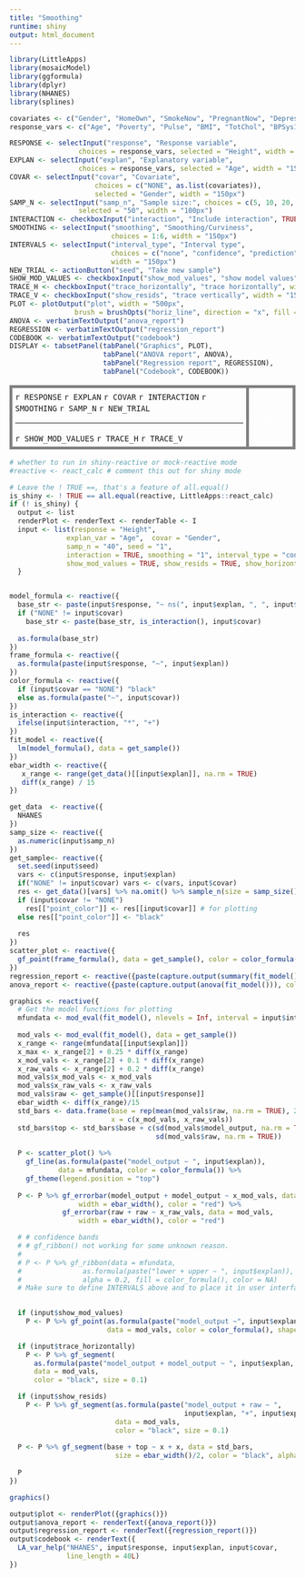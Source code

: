 ```yaml
---
title: "Smoothing"
runtime: shiny
output: html_document
---
```



```r
library(LittleApps)
library(mosaicModel)
library(ggformula)
library(dplyr)
library(NHANES)
library(splines)

covariates <- c("Gender", "HomeOwn", "SmokeNow", "PregnantNow", "Depressed", "Work", "PhysActive" )
response_vars <- c("Age", "Poverty", "Pulse", "BMI", "TotChol", "BPSys1", "UrineVol1", "Weight", "Height", "DaysMentHlthBad", "LittleInterest", "Age1stBaby", "PhysActiveDays", "SexNumPartnLife")
```


```r
RESPONSE <- selectInput("response", "Response variable",
                 choices = response_vars, selected = "Height", width = "150px")
EXPLAN <- selectInput("explan", "Explanatory variable",
                 choices = response_vars, selected = "Age", width = "150px")
COVAR <- selectInput("covar", "Covariate", 
                     choices = c("NONE", as.list(covariates)), 
                     selected = "Gender", width = "150px")
SAMP_N <- selectInput("samp_n", "Sample size:", choices = c(5, 10, 20, 50, 100, 500, 1000),
                 selected = "50", width = "100px")
INTERACTION <- checkboxInput("interaction", "Include interaction", TRUE, width = "150px")
SMOOTHING <- selectInput("smoothing", "Smoothing/Curviness", 
                         choices = 1:6, width = "150px")
INTERVALS <- selectInput("interval_type", "Interval type",
                         choices = c("none", "confidence", "prediction"),
                         width = "150px")
NEW_TRIAL <- actionButton("seed", "Take new sample")
SHOW_MOD_VALUES <- checkboxInput("show_mod_values", "show model values", width = "150px")
TRACE_H <- checkboxInput("trace_horizontally", "trace horizontally", width = "150px")
TRACE_V <- checkboxInput("show_resids", "trace vertically", width = "150px")
PLOT <- plotOutput("plot", width = "500px",
                brush = brushOpts("horiz_line", direction = "x", fill = NA))
ANOVA <- verbatimTextOutput("anova_report")
REGRESSION <- verbatimTextOutput("regression_report")
CODEBOOK <- verbatimTextOutput("codebook")
DISPLAY <- tabsetPanel(tabPanel("Graphics", PLOT), 
                       tabPanel("ANOVA report", ANOVA), 
                       tabPanel("Regression report", REGRESSION),
                       tabPanel("Codebook", CODEBOOK))

```

<!-- display the input controls and output spaces -->
<table><tr>
  <td class="control">`r RESPONSE` `r EXPLAN` `r COVAR` `r INTERACTION` `r SMOOTHING` `r SAMP_N`  `r NEW_TRIAL` <hr> `r SHOW_MOD_VALUES` `r TRACE_H` `r TRACE_V` </td>
  <td class="plot">`r DISPLAY`</td>
</tr></table>

```r
# whether to run in shiny-reactive or mock-reactive mode
#reactive <- react_calc # comment this out for shiny mode

# Leave the ! TRUE ==, that's a feature of all.equal()
is_shiny <- ! TRUE == all.equal(reactive, LittleApps::react_calc)
if (! is_shiny) {
  output <- list
  renderPlot <- renderText <- renderTable <- I
  input <- list(response = "Height",
              explan_var = "Age",  covar = "Gender",
              samp_n = "40", seed = "1",
              interaction = TRUE, smoothing = "1", interval_type = "confidence",
              show_mod_values = TRUE, show_resids = TRUE, show_horizontally = TRUE)
  }


model_formula <- reactive({
  base_str <- paste(input$response, "~ ns(", input$explan, ", ", input$smoothing, ")")
  if ("NONE" != input$covar)
    base_str <- paste(base_str, is_interaction(), input$covar)
  
  as.formula(base_str)
})
frame_formula <- reactive({
  as.formula(paste(input$response, "~", input$explan))
})
color_formula <- reactive({
  if (input$covar == "NONE") "black"
  else as.formula(paste("~", input$covar))
})
is_interaction <- reactive({
  ifelse(input$interaction, "*", "+")
})
fit_model <- reactive({
  lm(model_formula(), data = get_sample())
})
ebar_width <- reactive({
   x_range <- range(get_data()[[input$explan]], na.rm = TRUE)
   diff(x_range) / 15
})

get_data  <- reactive({
  NHANES
})
samp_size <- reactive({
  as.numeric(input$samp_n)
})
get_sample<- reactive({
  set.seed(input$seed)
  vars <- c(input$response, input$explan)
  if("NONE" != input$covar) vars <- c(vars, input$covar)
  res <- get_data()[vars] %>% na.omit() %>% sample_n(size = samp_size())
  if (input$covar != "NONE") 
    res[["point_color"]] <- res[[input$covar]] # for plotting
  else res[["point_color"]] <- "black"
  
  res
})
scatter_plot <- reactive({
  gf_point(frame_formula(), data = get_sample(), color = color_formula())
})
regression_report <- reactive({paste(capture.output(summary(fit_model()))[-(1:8)], collapse = "\n")})
anova_report <- reactive({paste(capture.output(anova(fit_model())), collapse = "\n")})

graphics <- reactive({
  # Get the model functions for plotting
  mfundata <- mod_eval(fit_model(), nlevels = Inf, interval = input$interval_type)
  
  mod_vals <- mod_eval(fit_model(), data = get_sample())
  x_range <- range(mfundata[[input$explan]])
  x_max <- x_range[2] + 0.25 * diff(x_range)
  x_mod_vals <- x_range[2] + 0.1 * diff(x_range)
  x_raw_vals <- x_range[2] + 0.2 * diff(x_range)
  mod_vals$x_mod_vals <- x_mod_vals
  mod_vals$x_raw_vals <- x_raw_vals
  mod_vals$raw <- get_sample()[[input$response]]
  ebar_width <- diff(x_range)/15
  std_bars <- data.frame(base = rep(mean(mod_vals$raw, na.rm = TRUE), 2),
                         x = c(x_mod_vals, x_raw_vals))
  std_bars$top <- std_bars$base + c(sd(mod_vals$model_output, na.rm = TRUE),
                                    sd(mod_vals$raw, na.rm = TRUE))
  
  P <- scatter_plot() %>% 
    gf_line(as.formula(paste("model_output ~ ", input$explan)), 
            data = mfundata, color = color_formula()) %>%
    gf_theme(legend.position = "top") 
    
  P <- P %>% gf_errorbar(model_output + model_output ~ x_mod_vals, data = mod_vals, 
                 width = ebar_width(), color = "red") %>%
             gf_errorbar(raw + raw ~ x_raw_vals, data = mod_vals, 
                 width = ebar_width(), color = "red")

  # # confidence bands
  # # gf_ribbon() not working for some unknown reason.
  # 
  # P <- P %>% gf_ribbon(data = mfundata, 
  #               as.formula(paste("lower + upper ~ ", input$explan)), 
  #               alpha = 0.2, fill = color_formula(), color = NA)
  # Make sure to define INTERVALS above and to place it in user interface

  
  if (input$show_mod_values)
    P <- P %>% gf_point(as.formula(paste("model_output ~", input$explan)),
                        data = mod_vals, color = color_formula(), shape = 2)

  if (input$trace_horizontally)
    P <- P %>% gf_segment(
      as.formula(paste("model_output + model_output ~ ", input$explan, "+ x_mod_vals")),
      data = mod_vals,
      color = "black", size = 0.1)

  if (input$show_resids)
    P <- P %>% gf_segment(as.formula(paste("model_output + raw ~ ",
                                           input$explan, "+", input$explan)),
                          data = mod_vals,
                          color = "black", size = 0.1)
  
  P <- P %>% gf_segment(base + top ~ x + x, data = std_bars, 
                          size = ebar_width()/2, color = "black", alpha = 0.5)
    
  P
})

```

```r
graphics()
```
```r
output$plot <- renderPlot({graphics()}) 
output$anova_report <- renderText({anova_report()})
output$regression_report <- renderText({regression_report()})
output$codebook <- renderText({
  LA_var_help("NHANES", input$response, input$explan, input$covar, 
              line_length = 40L)
})
```

<style type="text/css">
td.control {
  border:5px solid gray;
  border-radius:10px;
  padding: 5px;
  vertical-align: top;
}
td.plot {
  border:5px solid gray;
  padding: 5px;
  border-radius:10px;
  color: white;
}

</style>

